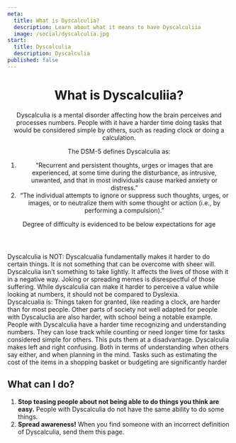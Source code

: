 ```yaml
---
meta:
  title: What is Dyscalculia?
  description: Learn about what it means to have Dyscalculiia
  image: /social/dyscalculia.jpg
start:
  title: Dyscalculia
  description: Dyscalculia
published: false
---
```


<PreviewBanner googleDocUrl="https://docs.google.com/document/d/1MQaXdcVT7UOjDLM-NuLacpMpulG-sDJbMjja7dKKfq4/edit?usp=sharing" />

<Header>

# What is Dyscalculiia?

Dyscalculia is a mental disorder affecting how the brain perceives and processes numbers. People with it have a harder time doing tasks that would be considered simple by others, such as reading clock or doing a calculation.

The DSM-5 defines Dyscalculia as:

<Definition>
<DefinitionItem summary="A problem with mathematic that occurs within 3 to 6 percent of the population">

1. “Recurrent and persistent thoughts, urges or images that are experienced, at some time during the disturbance, as intrusive, unwanted, and that in most individuals cause marked anxiety or distress.”
2. “The individual attempts to ignore or suppress such thoughts, urges, or images, or to neutralize them with some thought or action (i.e., by performing a compulsion).”

</DefinitionItem>
<DefinitionItem summary="That it is under studied">

Degree of difficulty is evidenced to be below expectations for age

</DefinitionItem>
</Definition>

</Header>

<Box>
<div>
<IconHeading url="/icons/cross.svg" alt="Cross icon">Dyscalculia is NOT:</IconHeading>

<Definition>
<DefinitionItem summary="Being lazy">
Dyscalcualia fundamentally makes it harder to do certain things. It is not something that can be overcome with sheer will.
</DefinitionItem>
<DefinitionItem summary="A joke or meme">
Dyscalculia isn't something to take lightly. It affects the lives of those with it in a negative way. Joking or spreading memes is disrespectful of those suffering.
</DefinitionItem>
<DefinitionItem summary="“Math dyslexia”">
While dyscalculia can make it harder to perceive a value while looking at numbers, it should not be compared to Dyslexia. 
</DefinitionItem>
</Definition>
</div>

<div>
<IconHeading url="/icons/check.svg" alt="Check icon">Dyscalcualia is:</IconHeading>

<Definition>
<DefinitionItem summary="Frustrating">
Things taken for granted, like reading a clock, are harder than for most people. Other parts of society not well adapted for people with Dyscaluclia are also harder, with school being a notable example.
</DefinitionItem>
<DefinitionItem summary="Making it harder to do math">
People with Dyscalculia have a harder time recognizing and understanding numbers. They can lose track while counting or need longer time for tasks considered simple for others. This puts them at a disadvantage.
</DefinitionItem>
<DefinitionItem summary="Making it harder to determine between left and right">
Dyscalculia makes left and right confusing. Both in terms of understanding when others say either, and when planning in the mind.
</DefinitionItem>
<DefinitionItem summary="Making budgeting and money harder">
Tasks such as estimating the cost of the items in a shopping basket or budgeting are significantly harder
</DefinitionItem>

</Definition>
</div>

</Box>

<Section>

## What can I do?

1. **Stop teasing people about not being able to do things you think are easy.** People with Dyscalculia do not have the same ability to do some things.
2. **Spread awareness!** When you find someone with an incorrect definition of Dyscalculia, send them this page.

</Section>
